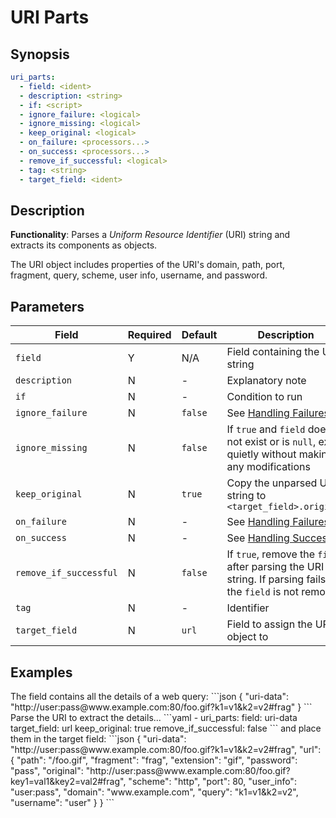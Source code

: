 # URI Parts

## Synopsis

```yaml {2}
uri_parts:
  - field: <ident>
  - description: <string>
  - if: <script>
  - ignore_failure: <logical>
  - ignore_missing: <logical>
  - keep_original: <logical>
  - on_failure: <processors...>
  - on_success: <processors...>
  - remove_if_successful: <logical>
  - tag: <string>
  - target_field: <ident>
```

## Description

**Functionality**: Parses a _Uniform Resource Identifier_ (URI) string and extracts its components as objects.

The URI object includes properties of the URI's domain, path, port, fragment, query, scheme, user info, username, and password.

## Parameters

|Field|Required|Default|Description|
|---|---|---|---|
|`field`|Y|N/A|Field containing the URI string|
|`description`|N|-|Explanatory note|
|`if`|N|-|Condition to run|
|`ignore_failure`|N|`false`|See [Handling Failures](../handling-failures.mdx)|
|`ignore_missing`|N|`false`|If `true` and `field` does not exist or is `null`, exit quietly without making any modifications|
|`keep_original`|N|`true`|Copy the unparsed URI string to `<target_field>.original`|
|`on_failure`|N|-|See [Handling Failures](../handling-failures.mdx)|
|`on_success`|N|-|See [Handling Success](../handling-success.mdx)|
|`remove_if_successful`|N|`false`|If `true`, remove the `field` after parsing the URI string. If parsing fails, the `field` is not removed|
|`tag`|N|-|Identifier|
|`target_field`|N|`url`|Field to assign the URI object to|

## Examples

<ExampleGrid>
  <CommentCol>
    The field contains all the details of a web query:
  </CommentCol>
  <CodeCol>
  ```json
  {
    "uri-data": "http://user:pass@www.example.com:80/foo.gif?k1=v1&k2=v2#frag"
  }
  ```
  </CodeCol>
  <CommentCol>
    Parse the URI to extract the details...
  </CommentCol>
  <CodeCol>
    ```yaml
    - uri_parts:
      field: uri-data
      target_field: url
      keep_original: true
      remove_if_successful: false
    ```
  </CodeCol>
  <CommentCol>
    and place them in the target field:
  </CommentCol>
  <CodeCol>
    ```json
    {
      "uri-data": "http://user:pass@www.example.com:80/foo.gif?k1=v1&k2=v2#frag",
      "url": {
        "path": "/foo.gif",
        "fragment": "frag",
        "extension": "gif",
        "password": "pass",
        "original": "http://user:pass@www.example.com:80/foo.gif?key1=val1&key2=val2#frag",
        "scheme": "http",
        "port": 80,
        "user_info": "user:pass",
        "domain": "www.example.com",
        "query": "k1=v1&k2=v2",
        "username": "user"
      }
    }
    ```
  </CodeCol>
</ExampleGrid>
